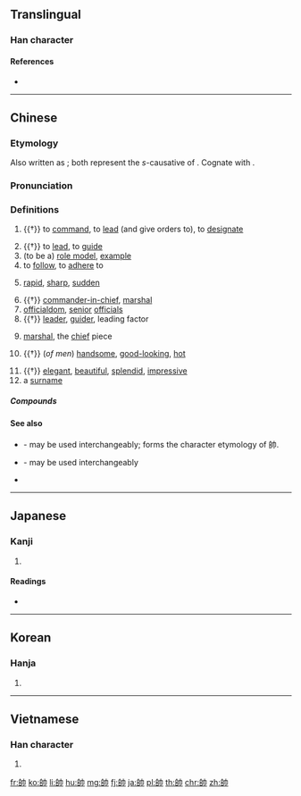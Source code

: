 {{also|帅|師}}
==Translingual==

===Han character===
{{Han char|rn=50|rad=巾|as=06|sn=9|four=24727|canj=HRLB|ids=⿰𠂤巾}}

====References====
* {{Han ref|kx=0331.110|dkj=08886|dj=0636.250|hdz=10737.020|uh=5E25|ud=24101|bh=ABD3|bd=43987}}

----

==Chinese==
{{zh-forms|s=帅}}

===Etymology===
Also written as {{zh-l|率|to lead}}; both represent the ''s''-causative of {{zh-l|律|to follow}}. Cognate with {{etyl|bo|-}} {{m|bo|སྲིད||commander, leader}}.

===Pronunciation===
{{zh-pron
|m=shuài
|c=seoi3
|h=pfs=sai
|md=só̤i
|mn=sòe
|w=2se,2sa
|mc=y
|oc=y
|ma=y
|cat=n
}}

===Definitions===
{{zh-hanzi}}

# {{†}} {{cx|military|lang=zh}} to [[command]], to [[lead]] (and give orders to), to [[designate]]
#: {{zh-usex|上 '''帥''' 士 以 人 之 所 戴，則 上下 和。|If the king '''appoints''' respected officers '''as commanders''', there will be harmony in the military.|CL|ref=Guanzi}}
# {{†}} to [[lead]], to [[guide]]
# (to be a) [[role model]], [[example]]
# to [[follow]], to [[adhere]] to
#: {{zh-l|帥教|to follow guidance}}
# [[rapid]], [[sharp]], [[sudden]]
#: {{zh-l|帥然|suddenly, rapidly}}
#: {{zh-l|帥爾|rapidly}}
# {{†}} [[commander-in-chief]], [[marshal]]
# [[officialdom]], [[senior]] [[official]]s
# {{†}} {{cx|of a person or a thing|lang=zh}} [[leader]], [[guider]], leading factor
# {{cx|Xiangqi|lang=zh}} [[marshal]], the [[chief]] piece
# {{†}} {{cx|colloquial|lang=zh}} (''of men'') [[handsome]], [[good-looking]], [[hot]]
#: {{zh-l|帥[[呆]]|to be very good-looking}}
#: {{zh-l|帥哥|handsome guy}}
# {{†}} {{cx|colloquial|lang=zh}} [[elegant]], [[beautiful]], [[splendid]], [[impressive]]
# a [[surname]]

=====Compounds=====
{{der5
|{{zh-l|大元帥|dàyuánshuài}}
|{{zh-l|將帥|jiàngshuài}}
|{{zh-l|領帥|lǐngshuài}}
|{{zh-l|帥才|shuàicái}}
|{{zh-l|帥長|shuàicháng}}
|{{zh-l|帥臣|shuàichén}}
|{{zh-l|帥乘|shuàichéng}}
|{{zh-l|帥從|shuàicóng}}
|{{zh-l|帥導|shuàidǎo}}
|{{zh-l|帥道|shuàidào}}
|{{zh-l|帥甸|shuàidiàn}}
|{{zh-l|帥爾|shuàiěr}}
|{{zh-l|帥伏|shuàifú}}
|{{zh-l|帥服|shuàifú}}
|{{zh-l|帥府|shuàifǔ}}
|{{zh-l|帥哥|shuàigē}}
|{{zh-l|帥教|shuàijiào}}
|{{zh-l|帥閫|shuàikǔn}}
|{{zh-l|帥厉|shuàilì}}
|{{zh-l|帥然|shuàirán}}
|{{zh-l|帥使|shuàishǐ}}
|{{zh-l|帥示|shuàishì}}
|{{zh-l|帥首|shuàishǒu}}
|{{zh-l|帥司|shuàisī}}
|{{zh-l|帥臺|shuàitái}}
|{{zh-l|帥先|shuàixiān}}
|{{zh-l|帥行|shuàixíng}}
|{{zh-l|帥性|shuàixìng}}
|{{zh-l|帥意|shuàiyì}}
|{{zh-l|帥繇|shuàiyáo}}
|{{zh-l|帥由|shuàiyóu}}
|{{zh-l|帥垣|shuàiyuán}}
|{{zh-l|帥座|shuàizuò}}
|{{zh-l|帥職|shuàizhí}}
|{{zh-l|統帥|tǒngshuài}}
|{{zh-l|元帥|yuánshuài}}
|{{zh-l|主帥|zhǔshuài}}
}}

====See also====
* {{zh-l|帨|shuì|shawl, mantelet}} - may be used interchangeably; forms the character etymology of 帥.
* {{zh-l|率|shuài|to lead}} - may be used interchangeably
* {{zh-l|將|jiàng|officer}}

----

==Japanese==

===Kanji===
{{ja-kanji|grade=c|rs=巾06}}

# {{defn|lang=ja|sort=巾06}}

====Readings====
* {{ja-readings|on=[[そつ]] (sotsu), [[すい]] (sui)|kun=[[ひきいる]] (hikiiru), [[そつ]] (sotsu)}}

----

==Korean==

===Hanja===
{{ko-hanja|hangeul=[[솔]], [[수]]|rv=sol, su|mr=sol, su}}

# {{defn|lang=ko|sort=巾06}}

----

==Vietnamese==

===Han character===
{{vi-hantu|[[suất]], [[súy]], [[suý]], [[soái]]|rs=巾06}}

# {{defn|lang=vi|sort=巾06}}

[[fr:帥]]
[[ko:帥]]
[[li:帥]]
[[hu:帥]]
[[mg:帥]]
[[fj:帥]]
[[ja:帥]]
[[pl:帥]]
[[th:帥]]
[[chr:帥]]
[[zh:帥]]